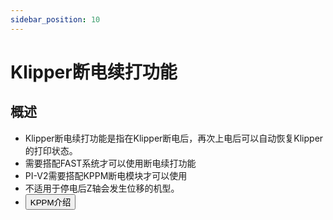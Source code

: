 ```yaml
---
sidebar_position: 10
---
```



# Klipper断电续打功能

## 概述

- Klipper断电续打功能是指在Klipper断电后，再次上电后可以自动恢复Klipper的打印状态。
- 需要搭配FAST系统才可以使用断电续打功能
- PI-V2需要搭配KPPM断电模块才可以使用
- 不适用于停电后Z轴会发生位移的机型。
- <Button variant="contained" disableElevation component="a" rel="noopener" href="/docs/ProductDoc/ExtensionBoard/fly-kppm">KPPM介绍</Button>

 <KPPM power_pine="gpiochip1/gpio21" />



